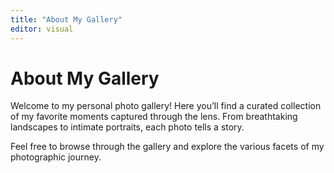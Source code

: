 ```yaml
---
title: "About My Gallery"
editor: visual
---
```

# About My Gallery

Welcome to my personal photo gallery! Here you'll find a curated collection of my favorite moments captured through the lens. From breathtaking landscapes to intimate portraits, each photo tells a story.

Feel free to browse through the gallery and explore the various facets of my photographic journey.